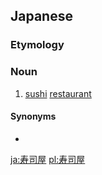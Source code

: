 ==Japanese==
{{ja-kanjitab|す|し|や|yomi=j}}

===Etymology===
{{suffix|寿司|屋|lang=ja|t1=sushi|t2=shop|sort=すしや}}

===Noun===
{{ja-noun|すしや}}

# [[sushi]] [[restaurant]]

====Synonyms====
* {{ja-r|寿司店|すしてん}}

[[ja:寿司屋]]
[[pl:寿司屋]]